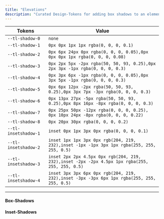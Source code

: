 ```yaml
---
title: "Elevations"
description: "Curated Design-Tokens for adding box shadows to an element. "
---
```



| Tokens               | Value                                                                                           |
| -------------------- | ----------------------------------------------------------------------------------------------- |
| `--tl-shadow-0`      | `none`                                                                                          |
| `--tl-shadow-1`      | `0px 0px 1px 1px rgba(0, 0, 0, 0.1)`                                                            |
| `--tl-shadow-2`      | `0px 6px 24px 0px rgba(0, 0, 0, 0.05),0px 0px 0px 1px rgba(0, 0, 0, 0.08)`                      |
| `--tl-shadow-3`      | `0px 2px 5px -2px rgba(50, 50, 93, 0.25),0px 2px 3px -1px rgba(0, 0, 0, 0.3)`                   |
| `--tl-shadow-4`      | `0px 3px 6px -1px rgba(0, 0, 0, 0.05),0px 3px 5px -1px rgba(0, 0, 0, 0.3)`                      |
| `--tl-shadow-5`      | `0px 6px 12px -2px rgba(50, 50, 93, 0.25),0px 3px 7px -3px rgba(0, 0, 0, 0.3)`                  |
| `--tl-shadow-6`      | `0px 13px 27px -5px rgba(50, 50, 93, 0.25),0px 8px 16px -8px rgba(0, 0, 0, 0.3)`                |
| `--tl-shadow-7`      | `0px 25px 50px -12px rgba(0, 0, 0, 0.25), 0px 10px 24px -8px rgba(0, 0, 0, 0.22)`               |
| `--tl-shadow-8`      | `0px 20px 30px rgba(0, 0, 0, 0.2)`                                                              |
| `--tl-insetshadow-1` | `inset 0px 1px 3px 0px rgba(0, 0, 0, 0.1)`                                                      |
| `--tl-insetshadow-2` | `inset 1px 1px 3px 0px rgb(204, 219, 232),inset -1px -1px 3px 1px rgba(255, 255, 255, 0.5)`     |
| `--tl-insetshadow-3` | `inset 2px 2px 4.5px 0px rgb(204, 219, 232),inset -2px -2px 4.5px 1px rgba(255, 255, 255, 0.5)` |
| `--tl-insetshadow-4` | `inset 3px 3px 6px 0px rgb(204, 219, 232),inset -3px -3px 6px 1px rgba(255, 255, 255, 0.5)`     |

----------

#### Box-Shadows

<Elevation inset={false} count={9} />

#### Inset-Shadows

<Elevation inset={true} count={4} />
